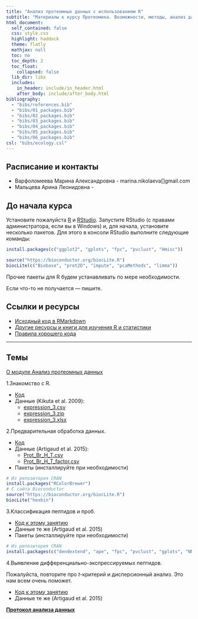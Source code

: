 ```yaml
---
title: "Анализ протеомных данных с использованием R"
subtitle: "Материалы к курсу Протеомика. Возможности, методы, анализ данных"
html_document:
  self_contained: false
  css: style.css
  highlight: haddock
  theme: flatly
  mathjax: null
  toc: no
  toc_depth: 2
  toc_float:
    collapsed: false
  lib_dir: libs
  includes:
    in_header: include/in_header.html
    after_body: include/after_body.html
bibliography: 
  - "bibs/references.bib"
  - "bibs/01_packages.bib"
  - "bibs/02_packages.bib"
  - "bibs/03_packages.bib"
  - "bibs/04_packages.bib"
  - "bibs/05_packages.bib"
  - "bibs/06_packages.bib"
csl: "bibs/ecology.csl"
---
```


<style type="text/css">
.title {
  display: visible;
}
</style>

<div class="row">
<div class="col-sm-10">

## Расписание и контакты

- Варфоломеева Марина Александровна -  marina.nikolaeva[]gmail.com
- Мальцева Арина Леонидовна - 


## До начала курса

Установите пожалуйста [R](http://cran.r-project.org/) и [RStudio](https://www.rstudio.com/products/rstudio/download/preview/).
Запустите RStudio (с правами администратора, если вы в Windows) и, для начала, установите несколько пакетов. Для этого в консоли RStudio выполните следующие команды:

```r
install.packages(c("ggplot2", "gplots", "fpc", "pvclust", "Hmisc"))

source("https://bioconductor.org/biocLite.R")
biocLite(c("Biobase", "prot2D", "impute", "pcaMethods", "limma"))
```
Прочие пакеты для R будем устанавливать по мере необходимости.

Если что-то не получается --- пишите.

## Ссылки и ресурсы

- [Исходный код в RMarkdown](http://github.com/varmara/proteomics-course)
- [Другие ресурсы и книги для изучения R и статистики](pages/resources.html)
- [Правила хорошего кода](coding_practices.html)

---

## Темы

[О модуле Анализ протеомных данных](00_introduction.html)

1.Знакомство с R.

- [Код](https://raw.githubusercontent.com/varmara/proteomics-course/gh-pages/01_introduction_to_r.R)
- Данные (Kikuta et al. 2009):
    - [expression_3.csv](https://raw.githubusercontent.com/varmara/proteomics-course/gh-pages/data/expression_3.csv)
    - [expression_3.zip](https://raw.githubusercontent.com/varmara/proteomics-course/gh-pages/data/expression_3.zip)
    - [expression_3.xlsx](https://raw.githubusercontent.com/varmara/proteomics-course/gh-pages/data/expression_3.xlsx)

2.Предварительная обработка данных.

- [Код](https://raw.githubusercontent.com/varmara/proteomics-course/gh-pages/02_data_preprocessing.R)
- Данные (Artigaud et al. 2015):
    - [Prot_Br_H_T.csv](https://raw.githubusercontent.com/varmara/proteomics-course/gh-pages/data/Prot_Br_H_T.csv)
    - [Prot_Br_H_T_factor.csv](https://raw.githubusercontent.com/varmara/proteomics-course/gh-pages/data/Prot_Br_H_T_factor.csv)
- Пакеты (инсталлируйте при необходимости)

```r
# Из репозитория CRAN
install.packages("RColorBrewer")
# С сайта Bioconductor
source("https://bioconductor.org/biocLite.R")
biocLite("hexbin")
```

3.Классификация пептидов и проб.

- [Код к этому занятию](https://raw.githubusercontent.com/varmara/proteomics-course/gh-pages/03_classification.R)
- Данные те же (Artigaud et al. 2015)
- Пакеты (инсталлируйте при необходимости)

```r
# Из репозитория CRAN
install.packages(c("dendextend", "ape", "fpc", "pvclust", "gplots", "NMF"), dependencies = TRUE)
```

4.Выявление дифференциально-экспрессируемых пептидов.

Пожалуйста, повторите про _t_-критерий и дисперсионный анализ. Это нам всем очень поможет.

- [Код к этому занятию](https://raw.githubusercontent.com/varmara/proteomics-course/gh-pages/04_differential_expression_analysis.R)
- Данные те же (Artigaud et al. 2015)

<!-- 5.Многомерные методы (PCA).

6.Многомерные методы (PLS-DA). 
--->

[__Протокол анализа данных__](protocol.html)

</div>
</div>

